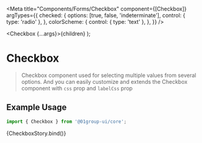 
<Meta
  title="Components/Forms/Checkbox"
  component={[Checkbox]}
  argTypes={{
    checked: {
      options: [true, false, 'indeterminate'],
      control: { type: 'radio' },
    },
    colorScheme: {
      control: { type: 'text' },
    },
  }}
/>

  <Checkbox {...args}>{children}</Checkbox>
);

# Checkbox

> Checkbox component used for selecting multiple values from several options.
> And you can easily customize and extends the Checkbox component with `css` prop and `labelCss` prop

## Example Usage

```jsx
import { Checkbox } from '@01group-ui/core';
```

<Canvas columns={2} withSource="close">
  <Story
    name="Checkbox"
    args={{
      disabled: false,
      boxSize: '$3',
      children: 'Label',
      colorScheme: 'teal',
      labelCss: {
        fontFamily: '$mono',
      },
      css: {
        background: '$grayA2',
        borderRadius: 0,
      },
    }}
  >
    {CheckboxStory.bind()}
  </Story>
</Canvas>

<ArgsTable of={Checkbox} />
